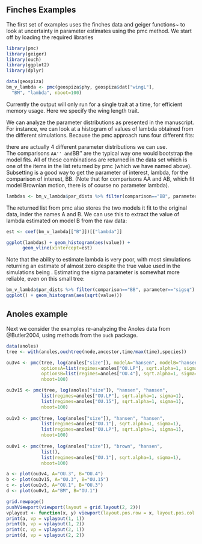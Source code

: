 
## Finches Examples

The first set of examples uses the finches data and geiger functions~\citep{Harmon2008} to look at uncertainty in parameter estimates using the pmc method.  We start off by loading the required libraries 


```r
library(pmc)
library(geiger) 
library(ouch)
library(ggplot2)
library(dplyr)

```



```r
data(geospiza)
bm_v_lambda <- pmc(geospiza$phy, geospiza$dat["wingL"],
  "BM", "lambda", nboot=100) 

```

Currently the output will only run for a single trait at a time, for efficient memory usage.  Here we specify the wing length trait. 


We can analyze the parameter distributions as presented in the manuscript.  
For instance, we can look at a histogram of values of lambda obtained from the different simulations. 
Because the pmc approach runs four different fits: 

\begin{itemize} 
\item ``AA'' fitting model A on data obtained by simulations from model A,
\item ``BA'' fitting model B on the data simulated from model A
\item ``AB'' fitting model A on simulations from B
\item ``BB'' fitting B on simulations from B
\end{itemize}

there are actually 4 different parameter distributions we can use.  
The comparisons ``AA'' and ``BB'' are the typical way one would bootstrap the model fits.
All of these combinations are returned in the data set \verb|par_dists| which is one of the 
items in the list returned by pmc (which we have named \verb|bm_v_lambda| above).  
Subsetting is a good way to get the parameter of interest, lambda, for the comparison of interest, BB.
(Note that for comparisons AA and AB, which fit model Brownian motion, there is of course no parameter lambda).

```r
lambdas <- bm_v_lambda$par_dists %>% filter(comparison=="BB", parameter=="lambda") 
```

The returned list from pmc also stores the two models it fit to the original data, inder the names A and B. 
We can use this to extract the value of lambda estimated on model B from the raw data:

```r
est <- coef(bm_v_lambda[["B"]])[["lambda"]]
```


```r
ggplot(lambdas) + geom_histogram(aes(value)) +
      geom_vline(xintercept=est)
```

Note that the ability to estimate lambda is very poor, with most simulations returning an estimate of almost zero despite the true value used in the simulations being \Sexpr{est}.  Estimating the sigma parameter is somewhat more reliable, even on this small tree:

```r
bm_v_lambda$par_dists %>% filter(comparison=="BB", parameter=="sigsq") %>% 
ggplot() + geom_histogram(aes(sqrt(value))) 
```

<!-- 

We can also query the confidence intervals directly from the estimates returned by the pmc function.  Using the lambda value we already extracted, we can get confidence intervals, 

```r
reshape2::cast(lambdas, comparison ~ parameter, function(x)
     quantile(x, c(.05, .95)), value=c("lower", "upper"))
```

-->


## Anoles example

Next we consider the examples re-analyzing the Anoles data from @Butler2004, using methods from the `ouch` package.


```r
data(anoles)
tree <- with(anoles,ouchtree(node,ancestor,time/max(time),species))

ou3v4 <- pmc(tree, log(anoles["size"]), modelA="hansen", modelB="hansen", 
             optionsA=list(regimes=anoles["OU.LP"], sqrt.alpha=1, sigma=1), 
             optionsB=list(regimes=anoles["OU.4"], sqrt.alpha=1, sigma=1),
             nboot=100)

ou3v15 <- pmc(tree, log(anoles["size"]), "hansen", "hansen", 
             list(regimes=anoles["OU.LP"], sqrt.alpha=1, sigma=1), 
             list(regimes=anoles["OU.15"], sqrt.alpha=1, sigma=1),
             nboot=100)
                   
ou1v3 <- pmc(tree, log(anoles["size"]), "hansen", "hansen", 
             list(regimes=anoles["OU.1"], sqrt.alpha=1, sigma=1), 
             list(regimes=anoles["OU.LP"], sqrt.alpha=1, sigma=1),
             nboot=100)
 
ou0v1 <- pmc(tree, log(anoles["size"]), "brown", "hansen", 
             list(), 
             list(regimes=anoles["OU.1"], sqrt.alpha=1, sigma=1),
             nboot=100)
```


```r
a <- plot(ou3v4, A="OU.3", B="OU.4") 
b <- plot(ou3v15, A="OU.3", B="OU.15") 
c <- plot(ou1v3, A="OU.1", B="OU.3") 
d <- plot(ou0v1, A="BM", B="OU.1") 

grid.newpage()
pushViewport(viewport(layout = grid.layout(2, 2)))
vplayout <- function(x, y) viewport(layout.pos.row = x, layout.pos.col = y) 
print(a, vp = vplayout(1, 1)) 
print(b, vp = vplayout(1, 2)) 
print(c, vp = vplayout(2, 1)) 
print(d, vp = vplayout(2, 2))
```


